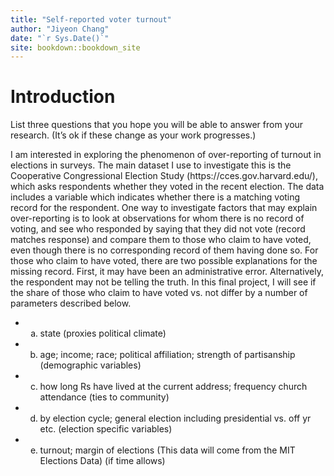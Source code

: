 ```yaml
--- 
title: "Self-reported voter turnout"
author: "Jiyeon Chang"
date: "`r Sys.Date()`"
site: bookdown::bookdown_site
---
```


# Introduction

List three questions that you hope you will be able to answer from your research. (It's ok if these change as your work progresses.)


I am interested in exploring the phenomenon of over-reporting of turnout in elections in surveys. The main dataset I use to investigate this is the Cooperative Congressional Election Study (https://cces.gov.harvard.edu/), which asks respondents whether they voted in the recent election. The data includes a variable which indicates whether there is a matching voting record for the respondent. One way to investigate factors that may explain over-reporting is to look at observations for whom there is no record of voting, and see who responded by saying that they did not vote (record matches response) and compare them to those who claim to have voted, even though there is no corresponding record of them having done so. For those who claim to have voted, there are two possible explanations for the missing record.  First, it may have been an administrative error. Alternatively, the respondent may not be telling the truth. In this final project, I will see if the share of those who claim to have voted vs. not differ by a number of parameters described below.

- a) state (proxies political climate)
- b) age; income; race; political affiliation; strength of partisanship (demographic variables)
- c) how long Rs have lived at the current address; frequency church attendance (ties to community)
- d) by election cycle; general election including presidential vs. off yr etc. (election specific variables)
- e) turnout; margin of elections (This data will come from the MIT Elections Data) (if time allows)
